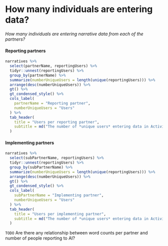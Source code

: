 
# How many individuals are entering data? {-}

*How many individuals are entering narrative data from each of the partners?*

#### Reporting partners

```r
narratives %>% 
  select(partnerName, reportingUsers) %>% 
  tidyr::unnest(reportingUsers) %>%
  group_by(partnerName) %>% 
  summarize(numberUniqueUsers = length(unique(reportingUsers))) %>% 
  arrange(desc(numberUniqueUsers)) %>% 
  gt() %>% 
  gt_condensed_style() %>% 
  cols_label(
    partnerName = "Reporting partner",
    numberUniqueUsers = "Users"
  ) %>% 
  tab_header(
    title = "Users per reporting partner",
    subtitle = md("The number of *unique users* entering data in ActivityInfo")
  )
```

#### Implementing partners

```r
narratives %>% 
  select(subPartnerName, reportingUsers) %>% 
  tidyr::unnest(reportingUsers) %>%
  group_by(subPartnerName) %>% 
  summarize(numberUniqueUsers = length(unique(reportingUsers))) %>% 
  arrange(desc(numberUniqueUsers)) %>% 
  gt() %>% 
  gt_condensed_style() %>% 
  cols_label(
    subPartnerName = "Implementing partner",
    numberUniqueUsers = "Users"
  ) %>% 
  tab_header(
    title = "Users per implementing partner",
    subtitle = md("The number of *unique users* entering data in ActivityInfo")
  )
```

`TODO` Are there any relationship between word counts per partner and number of people reporting to AI?

